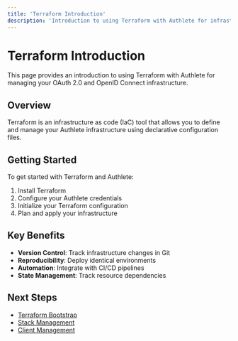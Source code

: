 ```yaml
---
title: 'Terraform Introduction'
description: 'Introduction to using Terraform with Authlete for infrastructure management'"
---
```


# Terraform Introduction

This page provides an introduction to using Terraform with Authlete for managing your OAuth 2.0 and OpenID Connect infrastructure.

## Overview

Terraform is an infrastructure as code (IaC) tool that allows you to define and manage your Authlete infrastructure using declarative configuration files.

## Getting Started

To get started with Terraform and Authlete:

1. Install Terraform
2. Configure your Authlete credentials
3. Initialize your Terraform configuration
4. Plan and apply your infrastructure

## Key Benefits

- **Version Control**: Track infrastructure changes in Git
- **Reproducibility**: Deploy identical environments
- **Automation**: Integrate with CI/CD pipelines
- **State Management**: Track resource dependencies

## Next Steps

- [Terraform Bootstrap](/reference/terraform-bootstrap)
- [Stack Management](/reference/terraform-stack-management)
- [Client Management](/reference/terraform-client-management)
